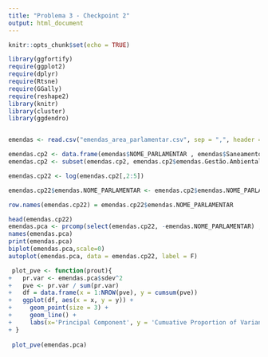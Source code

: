 ```yaml
---
title: "Problema 3 - Checkpoint 2"
output: html_document
---
```


```r
knitr::opts_chunk$set(echo = TRUE)
```


``` r
library(ggfortify)
require(ggplot2)
require(dplyr)
require(Rtsne)
require(GGally)
require(reshape2)
library(knitr)
library(cluster)
library(ggdendro)


emendas <- read.csv("emendas_area_parlamentar.csv", sep = ",", header = T, stringsAsFactors=FALSE)

emendas.cp2 <- data.frame(emendas$NOME_PARLAMENTAR , emendas$Saneamento, emendas$Saúde, emendas$Urbanismo, emendas$Gestão.Ambiental)
emendas.cp2 <- subset(emendas.cp2, emendas.cp2$emendas.Gestão.Ambiental > 0 & emendas.cp2$emendas.Saneamento > 0 & emendas.cp2$emendas.Saúde > 0 & emendas.cp2$emendas.Urbanismo > 0)

emendas.cp22 <- log(emendas.cp2[,2:5])

emendas.cp22$emendas.NOME_PARLAMENTAR <- emendas.cp2$emendas.NOME_PARLAMENTAR

row.names(emendas.cp22) = emendas.cp22$emendas.NOME_PARLAMENTAR

head(emendas.cp22)
emendas.pca <- prcomp(select(emendas.cp22, -emendas.NOME_PARLAMENTAR) , center = TRUE, scale. = TRUE)
names(emendas.pca)
print(emendas.pca)
biplot(emendas.pca,scale=0)
autoplot(emendas.pca, data = emendas.cp22, label = F)

 plot_pve <- function(prout){
+   pr.var <- emendas.pca$sdev^2
+   pve <- pr.var / sum(pr.var)
+   df = data.frame(x = 1:NROW(pve), y = cumsum(pve))
+   ggplot(df, aes(x = x, y = y)) + 
+     geom_point(size = 3) + 
+     geom_line() + 
+     labs(x='Principal Component', y = 'Cumuative Proportion of Variance Explained')
+ }
 
 plot_pve(emendas.pca)
 
 


```